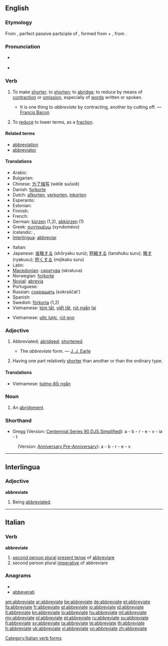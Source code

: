 ==English==

===Etymology===
From {{etyl|la|en}} {{term|abbreviatus|abbreviātus|lang=la}}, perfect passive participle of {{term|abbrevio|abbreviō|abbreviate|lang=la}}, formed from {{term|ad|lang=la}} + {{term|brevio|breviō|shorten|lang=la}}, from {{term|brevis||short|lang=la}}.

===Pronunciation===
* {{a|RP}} {{IPA|/əˈbriːvieɪt/}}
* {{audio|en-us-abbreviate.ogg|Audio (US)}}

===Verb===
{{en-verb|abbreviat|ing}}

# {{transitive}} To make [[short]]er; to [[shorten]]; to [[abridge]]; to reduce by means of [[contraction]] or [[omission]], especially of [[word]]s written or spoken.
#* It is one thing to ''abbreviate'' by contracting, another by cutting off. — [[w:Francis Bacon|Francis Bacon]]
# {{math}} To [[reduce]] to lower terms, as a [[fraction]].

====Related terms====
* [[abbreviation]]
* [[abbreviator]]

====Translations====
{{trans-top|to make shorter}}
* Arabic: {{Arab|[[اختصر|إخْتَصَرَ]]}} {{unicode|(’ikhtáʂara)}}
* Bulgarian: {{t|bg|съкращавам, скъсявам}}
* Chinese: [[为了缩写]] (wèile suōxiě)
* Danish: [[forkorte]]
* Dutch: [[afkorten]], [[verkorten]], [[inkorten]]
* Esperanto: {{t-|eo|mallongigi|xs=Esperanto}}
* Estonian: {{t|et|lühendama}}
* Finnish: {{t+|fi|lyhentää}}
* French: {{t+|fr|abréger}}
* German: [[kürzen]] (1,2), [[abkürzen]] (1)
* Greek: [[συντομέυω]] (syndomévo)
* Icelandic: {{t+|is|skammstafa}}, {{t-|is|stytta}}
* [[Interlingua]]: [[abbreviar]]
{{trans-mid}}
* Italian: {{t+|it|abbreviare}}
* Japanese: [[省略する]] (shōryaku surú); [[短縮する]] (tanshuku suru); [[略す]] (ryakusu); [[短くする]] (mijikaku suru)
* Latin: {{t-|la|abbrevio|alt=abbreviō}}
* [[Macedonian]]: [[скратува]] (skratuva)
* Norwegian: [[forkorte]]
* [[Novial]]: [[abrevia]]
* Portuguese: {{t+|pt|abreviar}}
* Russian: [[сокращать]] (sokraščát’)
* Spanish: {{t+|es|abreviar}}
* Swedish: [[förkorta]] (1,2)
* Vietnamese: [[tóm tắt]], [[viết tắt]], [[rút ngắn]] [[lại]]
{{trans-bottom}}

{{trans-top|to reduce to lower terms}}
* Vietnamese: [[ước lược]], [[rút gọn]]
{{trans-mid}}
{{trans-bottom}}

===Adjective===
{{en-adj}}

# {{rare}} Abbreviated; [[abridge]]d; [[shorten]]ed.
#* The ''abbreviate'' form. — [[w:J. J. Earle|J. J. Earle]]
# {{biology}} Having one part relatively [[shorter]] than another or than the ordinary type.

====Translations====
{{trans-top|having one part relatively shorter}}
* Vietnamese: [[tương đối ngắn]]
{{trans-mid}}
{{trans-bottom}}

===Noun===
{{en-noun}}

# {{obsolete}} An [[abridgment]].

===Shorthand===
* Gregg (Version: [http://en.wikipedia.org/wiki/Gregg_Shorthand#Centennial_Gregg_Shorthand Centennial],[http://en.wikipedia.org/wiki/Gregg_Shorthand#Series_90_Gregg_Shorthand Series 90],[http://en.wikipedia.org/wiki/Gregg_Shorthand#Diamond_Jubilee_Gregg_Shorthand  DJS],[http://en.wikipedia.org/wiki/Gregg_Shorthand#Simplified_Gregg_Shorthand Simplified]): a - b - r - e - v - ia - t
: (Version: [http://en.wikipedia.org/wiki/Gregg_Shorthand#Anniversary_Gregg_Shorthand Anniversary],[http://en.wikipedia.org/wiki/Gregg_Shorthand#Pre-Anniversary_Gregg_Shorthand Pre-Anniversary]): a - b - r - e - v

----

==Interlingua==

===Adjective===
'''abbreviate'''

# Being [[abbreviated]].

----

==Italian==

===Verb===
'''abbreviate'''

# [[second person plural]] [[present tense]] of [[abbreviare]]
# second person plural [[imperative]] of abbreviare

===Anagrams===
* {{alphagram|aabbeeirtv}}
* [[abbeverati#Italian|abbeverati]]

[[Category:Italian verb forms]]

[[am:abbreviate]]
[[ar:abbreviate]]
[[be:abbreviate]]
[[de:abbreviate]]
[[et:abbreviate]]
[[fa:abbreviate]]
[[fr:abbreviate]]
[[gl:abbreviate]]
[[io:abbreviate]]
[[id:abbreviate]]
[[it:abbreviate]]
[[kn:abbreviate]]
[[lo:abbreviate]]
[[hu:abbreviate]]
[[ml:abbreviate]]
[[my:abbreviate]]
[[pl:abbreviate]]
[[pt:abbreviate]]
[[ru:abbreviate]]
[[su:abbreviate]]
[[fi:abbreviate]]
[[sv:abbreviate]]
[[ta:abbreviate]]
[[te:abbreviate]]
[[th:abbreviate]]
[[tr:abbreviate]]
[[uk:abbreviate]]
[[vi:abbreviate]]
[[vo:abbreviate]]
[[zh:abbreviate]]